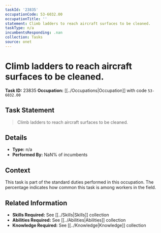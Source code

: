 ```yaml
---
taskId: '23835'
occupationCode: 53-6032.00
occupationTitle: ''
statement: Climb ladders to reach aircraft surfaces to be cleaned.
taskType: n/a
incumbentsResponding: .nan
collection: Tasks
source: onet
---
```

# Climb ladders to reach aircraft surfaces to be cleaned.

**Task ID:** 23835
**Occupation:** [[../Occupations|Occupation]] with code `53-6032.00`

## Task Statement

> Climb ladders to reach aircraft surfaces to be cleaned.

## Details

- **Type:** n/a
- **Performed By:** NaN% of incumbents

## Context

This task is part of the standard duties performed in this occupation. The percentage indicates how common this task is among workers in the field.

## Related Information

- **Skills Required:** See [[../Skills|Skills]] collection
- **Abilities Required:** See [[../Abilities|Abilities]] collection
- **Knowledge Required:** See [[../Knowledge|Knowledge]] collection
